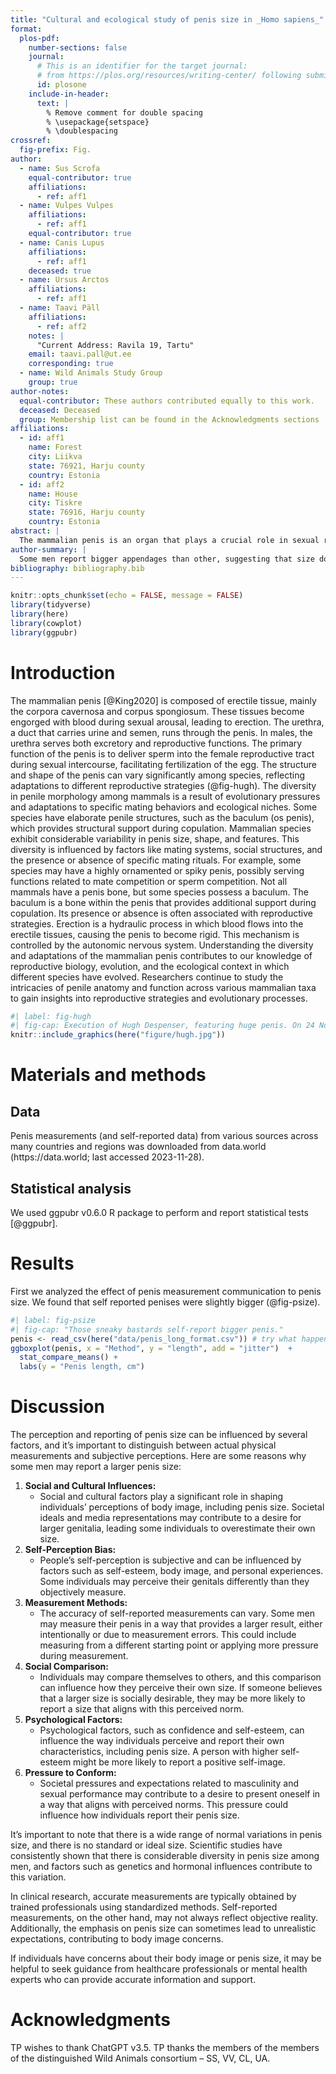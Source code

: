 ```yaml
---
title: "Cultural and ecological study of penis size in _Homo sapiens_"
format:
  plos-pdf:
    number-sections: false
    journal:
      # This is an identifier for the target journal: 
      # from https://plos.org/resources/writing-center/ following submission guidelines link, the identifier is the part of the URL after https://journals.plos.org/<id>/s/submission-guidelines
      id: plosone
    include-in-header:
      text: |
        % Remove comment for double spacing
        % \usepackage{setspace} 
        % \doublespacing
crossref:
  fig-prefix: Fig.
author:
  - name: Sus Scrofa
    equal-contributor: true
    affiliations:
      - ref: aff1
  - name: Vulpes Vulpes
    affiliations:
      - ref: aff1
    equal-contributor: true
  - name: Canis Lupus
    affiliations:
      - ref: aff1
    deceased: true
  - name: Ursus Arctos
    affiliations:
      - ref: aff1
  - name: Taavi Päll
    affiliations:
      - ref: aff2
    notes: |
      "Current Address: Ravila 19, Tartu"
    email: taavi.pall@ut.ee
    corresponding: true
  - name: Wild Animals Study Group
    group: true
author-notes:
  equal-contributor: These authors contributed equally to this work.
  deceased: Deceased
  group: Membership list can be found in the Acknowledgments sections
affiliations:
  - id: aff1
    name: Forest
    city: Liikva
    state: 76921, Harju county
    country: Estonia
  - id: aff2
    name: House
    city: Tiskre
    state: 76916, Harju county
    country: Estonia
abstract: |
  The mammalian penis is an organ that plays a crucial role in sexual reproduction and is a characteristic feature of male individuals in most mammalian species. It is a complex structure with diverse forms across different mammals, reflecting the adaptations to various reproductive strategies and environmental factors.
author-summary: |
  Some men report bigger appendages than other, suggesting that size does matter.
bibliography: bibliography.bib 
---
```


```r
knitr::opts_chunk$set(echo = FALSE, message = FALSE)
library(tidyverse)
library(here)
library(cowplot)
library(ggpubr)
```

# Introduction

The mammalian penis [@King2020] is composed of erectile tissue, mainly the corpora cavernosa and corpus spongiosum. These tissues become engorged with blood during sexual arousal, leading to erection. The urethra, a duct that carries urine and semen, runs through the penis. In males, the urethra serves both excretory and reproductive functions. The primary function of the penis is to deliver sperm into the female reproductive tract during sexual intercourse, facilitating fertilization of the egg. The structure and shape of the penis can vary significantly among species, reflecting adaptations to different reproductive strategies (@fig-hugh). The diversity in penile morphology among mammals is a result of evolutionary pressures and adaptations to specific mating behaviors and ecological niches. Some species have elaborate penile structures, such as the baculum (os penis), which provides structural support during copulation. Mammalian species exhibit considerable variability in penis size, shape, and features. This diversity is influenced by factors like mating systems, social structures, and the presence or absence of specific mating rituals. For example, some species may have a highly ornamented or spiky penis, possibly serving functions related to mate competition or sperm competition. Not all mammals have a penis bone, but some species possess a baculum. The baculum is a bone within the penis that provides additional support during copulation. Its presence or absence is often associated with reproductive strategies. Erection is a hydraulic process in which blood flows into the erectile tissues, causing the penis to become rigid. This mechanism is controlled by the autonomic nervous system. Understanding the diversity and adaptations of the mammalian penis contributes to our knowledge of reproductive biology, evolution, and the ecological context in which different species have evolved. Researchers continue to study the intricacies of penile anatomy and function across various mammalian taxa to gain insights into reproductive strategies and evolutionary processes.


```r
#| label: fig-hugh
#| fig-cap: Execution of Hugh Despenser, featuring huge penis. On 24 November 1326, Hugh Despenser the Younger was gruesomely executed at Hereford, on the orders of Queen Isabella of France and her ally, Roger Mortimer. Hugh was hanged, drawn and quartered, and castrated.
knitr::include_graphics(here("figure/hugh.jpg"))
```


# Materials and methods

## Data

Penis measurements (and self-reported data) from various sources across many countries and regions was downloaded from data.world (https://data.world; last accessed 2023-11-28).

## Statistical analysis

We used ggpubr v0.6.0 R package to perform and report statistical tests [@ggpubr].

# Results

First we analyzed the effect of penis measurement communication to penis size. We found that self reported penises were slightly bigger (@fig-psize).

```r
#| label: fig-psize
#| fig-cap: "Those sneaky bastards self-report bigger penis."
penis <- read_csv(here("data/penis_long_format.csv")) # try what happens if you remove here()
ggboxplot(penis, x = "Method", y = "length", add = "jitter")  +
  stat_compare_means() +
  labs(y = "Penis length, cm")
```



# Discussion
The perception and reporting of penis size can be influenced by several factors, and it's important to distinguish between actual physical measurements and subjective perceptions. Here are some reasons why some men may report a larger penis size:

1. **Social and Cultural Influences:**
   - Social and cultural factors play a significant role in shaping individuals' perceptions of body image, including penis size. Societal ideals and media representations may contribute to a desire for larger genitalia, leading some individuals to overestimate their own size.

2. **Self-Perception Bias:**
   - People's self-perception is subjective and can be influenced by factors such as self-esteem, body image, and personal experiences. Some individuals may perceive their genitals differently than they objectively measure.

3. **Measurement Methods:**
   - The accuracy of self-reported measurements can vary. Some men may measure their penis in a way that provides a larger result, either intentionally or due to measurement errors. This could include measuring from a different starting point or applying more pressure during measurement.

4. **Social Comparison:**
   - Individuals may compare themselves to others, and this comparison can influence how they perceive their own size. If someone believes that a larger size is socially desirable, they may be more likely to report a size that aligns with this perceived norm.

5. **Psychological Factors:**
   - Psychological factors, such as confidence and self-esteem, can influence the way individuals perceive and report their own characteristics, including penis size. A person with higher self-esteem might be more likely to report a positive self-image.

6. **Pressure to Conform:**
   - Societal pressures and expectations related to masculinity and sexual performance may contribute to a desire to present oneself in a way that aligns with perceived norms. This pressure could influence how individuals report their penis size.

It's important to note that there is a wide range of normal variations in penis size, and there is no standard or ideal size. Scientific studies have consistently shown that there is considerable diversity in penis size among men, and factors such as genetics and hormonal influences contribute to this variation.

In clinical research, accurate measurements are typically obtained by trained professionals using standardized methods. Self-reported measurements, on the other hand, may not always reflect objective reality. Additionally, the emphasis on penis size can sometimes lead to unrealistic expectations, contributing to body image concerns.

If individuals have concerns about their body image or penis size, it may be helpful to seek guidance from healthcare professionals or mental health experts who can provide accurate information and support.

# Acknowledgments

TP wishes to thank ChatGPT v3.5. TP thanks the members of the members of the distinguished Wild Animals consortium -- SS, VV, CL, UA.
